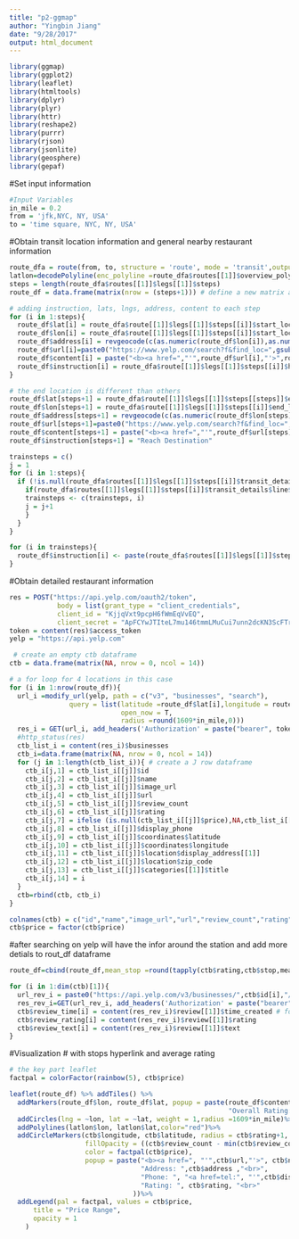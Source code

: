 ```yaml
---
title: "p2-ggmap"
author: "Yingbin Jiang"
date: "9/28/2017"
output: html_document
---
```

```r
library(ggmap)
library(ggplot2)
library(leaflet)
library(htmltools)
library(dplyr)
library(plyr)
library(httr)
library(reshape2)
library(purrr)
library(rjson)
library(jsonlite)
library(geosphere)
library(gepaf)
```


#Set input information 
```r
#Input Variables
in_mile = 0.2 
from = 'jfk,NYC, NY, USA'
to = 'time square, NYC, NY, USA'
```

#Obtain transit location information and general nearby restaurant information 
```r
route_dfa = route(from, to, structure = 'route', mode = 'transit',output = "all")
latlon=decodePolyline(enc_polyline =route_dfa$routes[[1]]$overview_polyline$points)
steps = length(route_dfa$routes[[1]]$legs[[1]]$steps)
route_df = data.frame(matrix(nrow = (steps+1))) # define a new matrix and this matrix will replace route_df

# adding instruction, lats, lngs, address, content to each step
for (i in 1:steps){
  route_df$lat[i] = route_dfa$route[[1]]$legs[[1]]$steps[[i]]$start_location$lat
  route_df$lon[i] = route_dfa$route[[1]]$legs[[1]]$steps[[i]]$start_location$lng
  route_df$address[i] = revgeocode(c(as.numeric(route_df$lon[i]),as.numeric(route_df$lat[i])))
  route_df$url[i]=paste0("https://www.yelp.com/search?f&find_loc=",gsub('\\s',"+",  route_df$address[i]),"&ns=1",sep="")
  route_df$content[i] = paste("<b><a href=","'",route_df$url[i],"'>",route_df$address[i],"</a></b>","<br>")
  route_df$instruction[i] = route_dfa$route[[1]]$legs[[1]]$steps[[i]]$html_instructions
}

# the end location is different than others
route_df$lat[steps+1] = route_dfa$route[[1]]$legs[[1]]$steps[[steps]]$end_location$lat
route_df$lon[steps+1] = route_dfa$route[[1]]$legs[[1]]$steps[[i]]$end_location$lng
route_df$address[steps+1] = revgeocode(c(as.numeric(route_df$lon[steps]),as.numeric(route_df$lat[steps])))
route_df$url[steps+1]=paste0("https://www.yelp.com/search?f&find_loc=",gsub('\\s',"+",  route_df$address[steps]),"&ns=1",sep="")
route_df$content[steps+1] = paste("<b><a href=","'",route_df$url[steps],"'>",route_df$address[steps],"</a></b>","<br>")
route_df$instruction[steps+1] = "Reach Destination"

trainsteps = c()
j = 1
for (i in 1:steps){
  if (!is.null(route_dfa$routes[[1]]$legs[[1]]$steps[[i]]$transit_details)){
    if(route_dfa$routes[[1]]$legs[[1]]$steps[[i]]$transit_details$line$vehicle$name == 'Subway'){
    trainsteps <- c(trainsteps, i)
    j = j+1
    }
  }
}

for (i in trainsteps){
  route_df$instruction[i] <- paste(route_dfa$routes[[1]]$legs[[1]]$steps[[i]]$transit_details$line$short_name, route_df$instruction[i] )
}
```


#Obtain detailed restaurant information
```r
res = POST("https://api.yelp.com/oauth2/token",
            body = list(grant_type = "client_credentials",
            client_id = "KjjqVxt9pcpH6fWmEqVvEQ",
            client_secret = "ApFCYwJTIteL7mu146tmmLMuCui7unn2dcKN3ScFTrSLRLm8QWKNqkTWXtHz4OY1"))
token = content(res)$access_token
yelp = "https://api.yelp.com"

 # create an empty ctb dataframe
ctb = data.frame(matrix(NA, nrow = 0, ncol = 14))

# a for loop for 4 locations in this case 
for (i in 1:nrow(route_df)){
  url_i =modify_url(yelp, path = c("v3", "businesses", "search"),
               query = list(latitude =route_df$lat[i],longitude = route_df$lon[i],
                            open_now = T,
                            radius =round(1609*in_mile,0)))
  res_i = GET(url_i, add_headers('Authorization' = paste("bearer", token)))
  #http_status(res)
  ctb_list_i = content(res_i)$businesses
  ctb_i=data.frame(matrix(NA, nrow = 0, ncol = 14))
  for (j in 1:length(ctb_list_i)){ # create a J row dataframe
    ctb_i[j,1] = ctb_list_i[[j]]$id
    ctb_i[j,2] = ctb_list_i[[j]]$name
    ctb_i[j,3] = ctb_list_i[[j]]$image_url
    ctb_i[j,4] = ctb_list_i[[j]]$url
    ctb_i[j,5] = ctb_list_i[[j]]$review_count
    ctb_i[j,6] = ctb_list_i[[j]]$rating
    ctb_i[j,7] = ifelse (is.null(ctb_list_i[[j]]$price),NA,ctb_list_i[[j]]$price)
    ctb_i[j,8] = ctb_list_i[[j]]$display_phone
    ctb_i[j,9] = ctb_list_i[[j]]$coordinates$latitude
    ctb_i[j,10] = ctb_list_i[[j]]$coordinates$longitude
    ctb_i[j,11] = ctb_list_i[[j]]$location$display_address[[1]]
    ctb_i[j,12] = ctb_list_i[[j]]$location$zip_code
    ctb_i[j,13] = ctb_list_i[[j]]$categories[[1]]$title
    ctb_i[j,14] = i 
  }
  ctb=rbind(ctb, ctb_i)
}

colnames(ctb) = c("id","name","image_url","url","review_count","rating","price","display_phone","latitude","longitude","address","zip code","category","stop")
ctb$price = factor(ctb$price)

```


#after searching on yelp will have the infor around the station and add more detials to rout_df dataframe
```r
route_df=cbind(route_df,mean_stop =round(tapply(ctb$rating,ctb$stop,mean),2))# with 2 decimal places
```



```r
for (i in 1:dim(ctb)[1]){
  url_rev_i = paste0("https://api.yelp.com/v3/businesses/",ctb$id[i],"/reviews")
  res_rev_i=GET(url_rev_i, add_headers('Authorization' = paste("bearer", token)))
  ctb$review_time[i] = content(res_rev_i)$review[[1]]$time_created # for review created time need to change
  ctb$review_rating[i] = content(res_rev_i)$review[[1]]$rating
  ctb$review_text[i] = content(res_rev_i)$review[[1]]$text
}
```


#Visualization # with stops hyperlink and average rating
```r
# the key part leaflet
factpal = colorFactor(rainbow(5), ctb$price)

leaflet(route_df) %>% addTiles() %>%
  addMarkers(route_df$lon, route_df$lat, popup = paste(route_df$content,"<br>",
                                                       "Overall Rating: ", "<b>",route_df$mean_stop,"</b>"))%>%
  addCircles(lng = ~lon, lat = ~lat, weight = 1,radius =1609*in_mile)%>%
  addPolylines(latlon$lon, latlon$lat,color="red")%>%
  addCircleMarkers(ctb$longitude, ctb$latitude, radius = ctb$rating+1, stroke = FALSE, # add 1 to make points bigger
                   fillOpacity = ((ctb$review_count - min(ctb$review_count)) / max(ctb$review_count - min(ctb$review_count)))+0.4,
                   color = factpal(ctb$price), 
                   popup = paste("<b><a href=", "'",ctb$url,"'>", ctb$name, "</a></b>","<br>",
                                 "Address: ",ctb$address ,"<br>",
                                 "Phone: ", "<a href=tel:", "'",ctb$display_phone,"'>", ctb$display_phone, "</a>","<br>",
                                 "Rating: ", ctb$rating, "<br>"
                               ))%>%
  addLegend(pal = factpal, values = ctb$price,
      title = "Price Range",
      opacity = 1
    )
```











